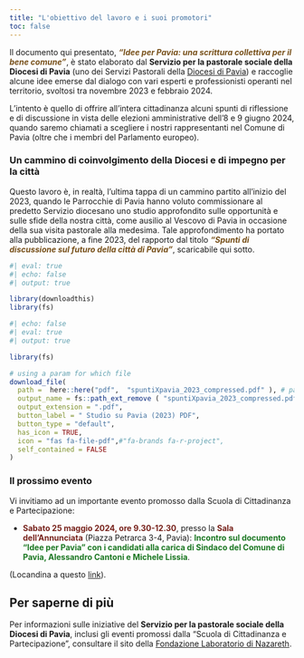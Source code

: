 ```yaml
---
title: "L'obiettivo del lavoro e i suoi promotori"
toc: false
---
```


Il documento qui presentato, [***"Idee per Pavia: una scrittura collettiva per il bene comune"***]{style="color:#77501a"}, è stato elaborato dal **Servizio per la pastorale sociale della Diocesi di Pavia** (uno dei Servizi Pastorali della [Diocesi di Pavia](https://www.diocesi.pavia.it/)) e raccoglie alcune idee emerse dal dialogo con vari esperti e professionisti operanti nel territorio, svoltosi tra novembre 2023 e febbraio 2024. 

L'intento è quello di offrire all'intera cittadinanza alcuni spunti di riflessione e di discussione in vista delle elezioni amministrative dell’8 e 9 giugno 2024, quando saremo chiamati a scegliere i nostri rappresentanti nel Comune di Pavia (oltre che i membri del Parlamento europeo). 

### Un cammino di coinvolgimento della Diocesi e di impegno per la città 
Questo lavoro è, in realtà, l'ultima tappa di un cammino partito all’inizio del 2023, quando le Parrocchie di Pavia hanno voluto commissionare al predetto Servizio diocesano uno studio approfondito sulle opportunità e sulle sfide della nostra città, come ausilio al Vescovo di Pavia in occasione della sua visita pastorale alla medesima.
Tale approfondimento ha portato alla pubblicazione, a fine 2023, del rapporto dal titolo [***"Spunti di discussione sul futuro della città di Pavia"***]{style="color:#77501a"}, scaricabile qui sotto. 

   <!-- , scaricabile qui sotto.  -->

```r
#| eval: true
#| echo: false
#| output: true

library(downloadthis)
library(fs)
```

```r
#| echo: false
#| eval: true
#| output: true

library(fs) 

# using a param for which file 
download_file(
  path =  here::here("pdf",  "spuntiXpavia_2023_compressed.pdf" ), # param
  output_name = fs::path_ext_remove ( "spuntiXpavia_2023_compressed.pdf"), # param + no extension.... 
  output_extension = ".pdf",  
  button_label = " Studio su Pavia (2023) PDF",
  button_type = "default",
  has_icon = TRUE,
  icon = "fas fa-file-pdf",#"fa-brands fa-r-project",
  self_contained = FALSE
)
```

### Il prossimo evento

Vi invitiamo ad un importante evento promosso dalla Scuola di Cittadinanza e Partecipazione:

+ [**Sabato 25 maggio 2024, ore 9.30-12.30**]{style="color:#77221b"}, presso la [**Sala dell’Annunciata**]{style="color:#77221b"} (Piazza Petrarca 3-4, Pavia): [**Incontro sul documento "Idee per Pavia" con i candidati alla carica di Sindaco del Comune di Pavia, Alessandro Cantoni e Michele Lissia**]{style="color: 	#1b7722"}. 

(Locandina a questo [link](pdf/locandina25maggio.pdf)).

## Per saperne di più

Per informazioni sulle iniziative del **Servizio per la pastorale sociale della Diocesi di Pavia**, inclusi gli eventi promossi dalla "Scuola di Cittadinanza e Partecipazione", consultare il sito della [Fondazione Laboratorio di Nazareth](https://www.laboratoriodinazareth.it/).

  
